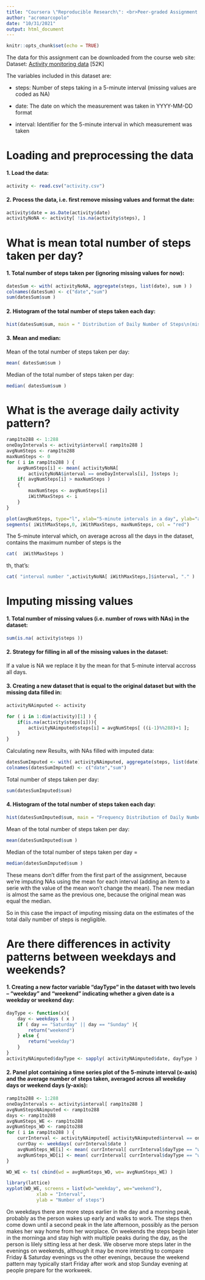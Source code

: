 ```yaml
---
title: "Coursera \"Reproducible Research\": <br>Peer-graded Assignment 1"
author: "acromarcopolo"
date: "10/31/2021"
output: html_document
---
```


```r
knitr::opts_chunk$set(echo = TRUE)
```

The data for this assignment can be downloaded from the course web site:
Dataset: [Activity monitoring data](https://d396qusza40orc.cloudfront.net/repdata%2Fdata%2Factivity.zip) [52K]

The variables included in this dataset are:

+ steps: Number of steps taking in a 5-minute interval (missing values are coded as \color{red}{\verb|NA|}NA)

+ date: The date on which the measurement was taken in YYYY-MM-DD format

+ interval: Identifier for the 5-minute interval in which measurement was taken

# Loading and preprocessing the data

#### 1. Load the data:
```r
activity <- read.csv("activity.csv")
```

#### 2. Process the data, i.e. first remove missing values and format the date:
```r
activity$date = as.Date(activity$date)
activityNoNA <- activity[ !is.na(activity$steps), ]
```

# What is mean total number of steps taken per day?

#### 1. Total number of steps taken per (ignoring missing values for now):
```r
datesSum <- with( activityNoNA, aggregate(steps, list(date), sum ) ) 
colnames(datesSum) <- c("date","sum")
sum(datesSum$sum )
```

#### 2. Histogram of the total number of steps taken each day:
```r
hist(datesSum$sum, main = " Distribution of Daily Number of Steps\n(missing values removed)", col="gray", xlab="Number of Steps / Day", breaks = 20)
```

#### 3. Mean and median:
Mean of the total number of steps taken per day:
```r
mean( datesSum$sum )
```

Median of the total number of steps taken per day:
```r
median( datesSum$sum )
```

# What is the average daily activity pattern?

```r
ramp1to288 <- 1:288
oneDayIntervals <- activity$interval[ ramp1to288 ]
avgNumSteps <- ramp1to288
maxNumSteps <- 0
for ( i in ramp1to288 ) { 
    avgNumSteps[i] <- mean( activityNoNA[ 
        activityNoNA$interval == oneDayIntervals[i], ]$steps );
    if( avgNumSteps[i] > maxNumSteps )
    {
        maxNumSteps <- avgNumSteps[i]
        iWithMaxSteps <- i        
    }
}

plot(avgNumSteps, type="l", xlab="5-minute intervals in a day", ylab="average number of steps")
segments( iWithMaxSteps,0, iWithMaxSteps, maxNumSteps, col = "red")

```

The 5-minute interval which, on average across all the days in the dataset, contains the maximum number of steps is the 
```r
cat(  iWithMaxSteps )
```
th, that's:
```r
cat( "interval number ",activityNoNA[ iWithMaxSteps,]$interval, "." )
```

# Imputing missing values

#### 1. Total number of missing values (i.e. number of rows with \color{red}{\verb|NA|}NAs) in the dataset:
```r
sum(is.na( activity$steps ))
```

#### 2. Strategy for filling in all of the missing values in the dataset: 
If a value is NA we replace it by the mean for that 5-minute interval accross all days.

#### 3. Creating a new dataset that is equal to the original dataset but with the missing data filled in:
```r
activityNAimputed <- activity

for ( i in 1:dim(activity)[1] ) {
    if(is.na(activity$steps[i])){
        activityNAimputed$steps[i] = avgNumSteps[ ((i-1)%%288)+1 ];
    }
}
```

Calculating new Results, with NAs filled with imputed data:
```r
datesSumImputed <- with( activityNAimputed, aggregate(steps, list(date), sum ) )
colnames(datesSumImputed) <- c("date","sum")
```

Total number of steps taken per day:
```r
sum(datesSumImputed$sum)
```

#### 4. Histogram of the total number of steps taken each day:
```r
hist(datesSumImputed$sum, main = "Frequency Distribution of Daily Number of Steps\n(imputed missing values)", col="gray", xlab="Number of Steps / Day", breaks = 20)
```

Mean of the total number of steps taken per day:
```r
mean(datesSumImputed$sum )
```

Median of the total number of steps taken per day = 
```r
median(datesSumImputed$sum )
```

These means don't differ from the first part of the assignment, because we're imputing NAs using the mean for each interval (adding an item to a serie with the value of the mean won't change the mean). The new median is almost the same as the previous one, because the original mean was equal the median.

So in this case the impact of imputing missing data on the estimates of the total daily number of steps is negligible.


# Are there differences in activity patterns between weekdays and weekends?
#### 1. Creating a new factor variable "dayType" in the dataset with two levels – “weekday” and “weekend” indicating whether a given date is a weekday or weekend day:
```r

dayType <- function(x){
    day <- weekdays ( x )
    if ( day == "Saturday" || day == "Sunday" ){
        return("weekend") 
    } else {
        return("weekday")
    }
}
activityNAimputed$dayType <- sapply( activityNAimputed$date, dayType )
```

#### 2. Panel plot containing a time series plot of the 5-minute interval (x-axis) and the average number of steps taken, averaged across all weekday days or weekend days (y-axis): 
```r
ramp1to288 <- 1:288
oneDayIntervals <- activity$interval[ ramp1to288 ]
avgNumStepsNAimputed <- ramp1to288
days <- ramp1to288
avgNumSteps_WE <- ramp1to288
avgNumSteps_WD <- ramp1to288
for ( i in ramp1to288 ) {
    currInterval <- activityNAimputed[ activityNAimputed$interval == oneDayIntervals[i], ]
    currDay <- weekdays( currInterval$date )
    avgNumSteps_WE[i] <- mean( currInterval[ currInterval$dayType == "weekend", ]$steps )
    avgNumSteps_WD[i] <- mean( currInterval[ currInterval$dayType == "weekday", ]$steps )
}

WD_WE <- ts( cbind(wd = avgNumSteps_WD, we= avgNumSteps_WE) )

library(lattice)
xyplot(WD_WE, screens = list(wd="weekday", we="weekend"),
           xlab = "Interval",
           ylab = "Number of steps")


```

On weekdays there are more steps earlier in the day and a morning peak, probably as the person wakes up early and walks to work. The steps then come down until a second peak in the late afternoon, possibly as the person makes her way home from her worplace. On weekends the steps begin later in the morninga and stay high with multiple peaks during the day, as the person is lilely sitting less at her desk.  We observe more steps later in the evenings on weekends, although it may be more intersting to compare Friday & Saturday evenings vs the other evenings, because the weekend pattern may typically start Friday after work and stop Sunday evening at people prepare for the workweek.   
